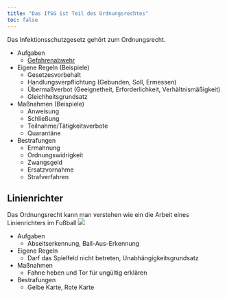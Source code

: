 ```yaml
---
title: "Das IfSG ist Teil des Ordnungsrechtes"
toc: false
---
```


Das Infektionsschutzgesetz gehört zum Ordnungsrecht. 

* Aufgaben
  * [Gefahrenabwehr](https://jakobschumacher.github.io/mitschrift_weiterbildungskurs/verwaltungsrecht/)
* Eigene Regeln (Beispiele)
  * Gesetzesvorbehalt 
  * Handlungsverpflichtung (Gebunden, Soll, Ermessen)
  * Übermaßverbot (Geeignetheit, Erforderlichkeit, Verhältnismäßigkeit)
  * Gleichheitsgrundsatz
* Maßnahmen (Beispiele)
  * Anweisung 
  * Schließung
  * Teilnahme/Tätigkeitsverbote
  * Quarantäne
* Bestrafungen
  * Ermahnung 
  * Ordnungswidrigkeit
  * Zwangsgeld
  * Ersatzvornahme
  * Strafverfahren



## Linienrichter
Das Ordnungsrecht kann man verstehen wie ein die Arbeit eines Linienrichters im Fußball
![](images/schiedsrichter.jpg)

* Aufgaben
  * Abseitserkennung, Ball-Aus-Erkennung
* Eigene Regeln
  * Darf das Spielfeld nicht betreten, Unabhängigkeitsgrundsatz
* Maßnahmen
  * Fahne heben und Tor für ungültig erklären
* Bestrafungen
  * Gelbe Karte, Rote Karte


